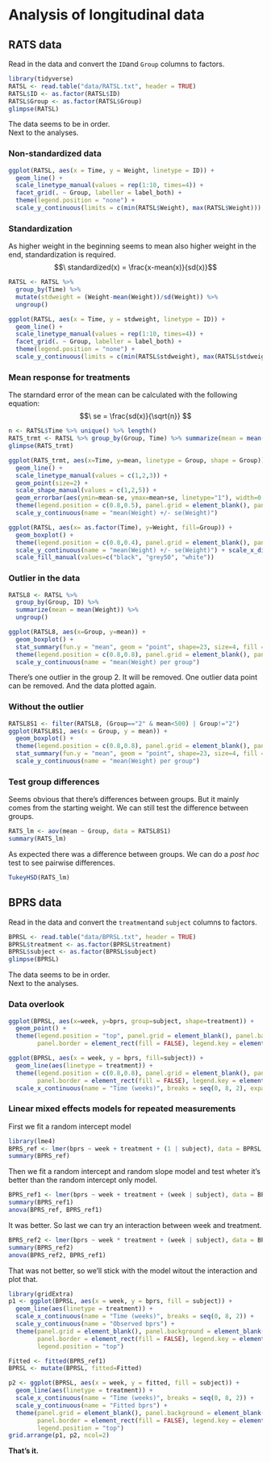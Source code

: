 # Analysis of longitudinal data

## RATS data
Read in the data and convert the `ID`and `Group` columns to factors.
```r
library(tidyverse)
RATSL <- read.table("data/RATSL.txt", header = TRUE)
RATSL$ID <- as.factor(RATSL$ID)
RATSL$Group <- as.factor(RATSL$Group)
glimpse(RATSL)
```
The data seems to be in order.  
Next to the analyses. 

### Non-standardized data
```r
ggplot(RATSL, aes(x = Time, y = Weight, linetype = ID)) +
  geom_line() +
  scale_linetype_manual(values = rep(1:10, times=4)) +
  facet_grid(. ~ Group, labeller = label_both) +
  theme(legend.position = "none") + 
  scale_y_continuous(limits = c(min(RATSL$Weight), max(RATSL$Weight)))
```

### Standardization
As higher weight in the beginning seems to mean also higher weight in the end, standardization is required.  
$$\ standardized(x) = \frac{x-mean(x)}{sd(x)}$$

```r
RATSL <- RATSL %>%
  group_by(Time) %>%
  mutate(stdweight = (Weight-mean(Weight))/sd(Weight)) %>%
  ungroup()

ggplot(RATSL, aes(x = Time, y = stdweight, linetype = ID)) +
  geom_line() +
  scale_linetype_manual(values = rep(1:10, times=4)) +
  facet_grid(. ~ Group, labeller = label_both) +
  theme(legend.position = "none") + 
  scale_y_continuous(limits = c(min(RATSL$stdweight), max(RATSL$stdweight)), name = "standardized bprs")
```

### Mean response for treatments

The starndard error of the mean can be calculated with the following equation:
$$\ se = \frac{sd(x)}{\sqrt{n}} $$

```r
n <- RATSL$Time %>% unique() %>% length()
RATS_trmt <- RATSL %>% group_by(Group, Time) %>% summarize(mean = mean(Weight), se = sd(Weight)/sqrt(n))
glimpse(RATS_trmt)

ggplot(RATS_trmt, aes(x=Time, y=mean, linetype = Group, shape = Group)) + 
  geom_line() +
  scale_linetype_manual(values = c(1,2,3)) +
  geom_point(size=2) +
  scale_shape_manual(values = c(1,2,5)) +
  geom_errorbar(aes(ymin=mean-se, ymax=mean+se, linetype="1"), width=0.5) +
  theme(legend.position = c(0.8,0.5), panel.grid = element_blank(), panel.background = element_blank(), panel.border = element_rect(fill = FALSE), legend.key = element_rect(fill=FALSE)) +
  scale_y_continuous(name = "mean(Weight) +/- se(Weight)") 

ggplot(RATSL, aes(x= as.factor(Time), y=Weight, fill=Group)) +
  geom_boxplot() +
  theme(legend.position = c(0.8,0.4), panel.grid = element_blank(), panel.background = element_blank(), panel.border = element_rect(fill = FALSE), legend.key = element_rect(fill=FALSE)) +
  scale_y_continuous(name = "mean(Weight) +/- se(Weight)") + scale_x_discrete(name = "Time") + 
  scale_fill_manual(values=c("black", "grey50", "white"))
```

### Outlier in the data

```r
RATSL8 <- RATSL %>% 
  group_by(Group, ID) %>%
  summarize(mean = mean(Weight)) %>%
  ungroup()

ggplot(RATSL8, aes(x=Group, y=mean)) + 
  geom_boxplot() + 
  stat_summary(fun.y = "mean", geom = "point", shape=23, size=4, fill = "white") + 
  theme(legend.position = c(0.8,0.8), panel.grid = element_blank(), panel.background = element_blank(), panel.border = element_rect(fill = FALSE)) +
  scale_y_continuous(name = "mean(Weight) per group")
```

There's one outlier in the group 2. It will be removed.
One outlier data point can be removed. And the data plotted again.

### Without the outlier
```r
RATSL8S1 <- filter(RATSL8, (Group=="2" & mean<500) | Group!="2")
ggplot(RATSL8S1, aes(x = Group, y = mean)) +
  geom_boxplot() +
  theme(legend.position = c(0.8,0.8), panel.grid = element_blank(), panel.background = element_blank(), panel.border = element_rect(fill = FALSE)) +
  stat_summary(fun.y = "mean", geom = "point", shape=23, size=4, fill = "white") +
  scale_y_continuous(name = "mean(Weight) per group")
```

### Test group differences
Seems obvious that there's differences between groups. But it mainly comes from the starting weight. 
We can still test the difference between groups. 

```r
RATS_lm <- aov(mean ~ Group, data = RATSL8S1)
summary(RATS_lm)
```

As expected there was a difference between groups. We can do a *post hoc* test to see pairwise differences. 

```r
TukeyHSD(RATS_lm)
```

## BPRS data
Read in the data and convert the `treatment`and `subject` columns to factors.
```r
BPRSL <- read.table("data/BPRSL.txt", header = TRUE)
BPRSL$treatment <- as.factor(BPRSL$treatment)
BPRSL$subject <- as.factor(BPRSL$subject)
glimpse(BPRSL)
```
The data seems to be in order.  
Next to the analyses. 

### Data overlook

```r
ggplot(BPRSL, aes(x=week, y=bprs, group=subject, shape=treatment)) + 
  geom_point() +
  theme(legend.position = "top", panel.grid = element_blank(), panel.background = element_blank(),
        panel.border = element_rect(fill = FALSE), legend.key = element_rect(fill=FALSE))

ggplot(BPRSL, aes(x = week, y = bprs, fill=subject)) +
  geom_line(aes(linetype = treatment)) +
  theme(legend.position = c(0.8,0.8), panel.grid = element_blank(), panel.background = element_blank(),
        panel.border = element_rect(fill = FALSE), legend.key = element_rect(fill=FALSE)) + 
  scale_x_continuous(name = "Time (weeks)", breaks = seq(0, 8, 2), expand=c(0,0)) + scale_y_continuous(name = "bprss") + theme(legend.position = "top")
```

### Linear mixed effects models for repeated measurements

First we fit a random intercept model
```r
library(lme4)
BPRS_ref <- lmer(bprs ~ week + treatment + (1 | subject), data = BPRSL, REML = FALSE)
summary(BPRS_ref)
```
Then we fit a random intercept and random slope model and test wheter it's better than the random intercept only model.
```r
BPRS_ref1 <- lmer(bprs ~ week + treatment + (week | subject), data = BPRSL, REML = FALSE)
summary(BPRS_ref1)
anova(BPRS_ref, BPRS_ref1)
```

It was better. So last we can try an interaction between week and treatment.
```r
BPRS_ref2 <- lmer(bprs ~ week * treatment + (week | subject), data = BPRSL, REML = FALSE)
summary(BPRS_ref2)
anova(BPRS_ref2, BPRS_ref1)
```
That was not better, so we'll stick with the model witout the interaction and plot that.

```r
library(gridExtra)
p1 <- ggplot(BPRSL, aes(x = week, y = bprs, fill = subject)) +
  geom_line(aes(linetype = treatment)) +
  scale_x_continuous(name = "Time (weeks)", breaks = seq(0, 8, 2)) +
  scale_y_continuous(name = "Observed bprs") +
  theme(panel.grid = element_blank(), panel.background = element_blank(),
        panel.border = element_rect(fill = FALSE), legend.key = element_rect(fill=FALSE), 
        legend.position = "top")

Fitted <- fitted(BPRS_ref1)
BPRSL <- mutate(BPRSL, fitted=Fitted)

p2 <- ggplot(BPRSL, aes(x = week, y = fitted, fill = subject)) +
  geom_line(aes(linetype = treatment)) +
  scale_x_continuous(name = "Time (weeks)", breaks = seq(0, 8, 2)) +
  scale_y_continuous(name = "Fitted bprs") +
  theme(panel.grid = element_blank(), panel.background = element_blank(),
        panel.border = element_rect(fill = FALSE), legend.key = element_rect(fill=FALSE), 
        legend.position = "top")
grid.arrange(p1, p2, ncol=2)
```

**That's it.**